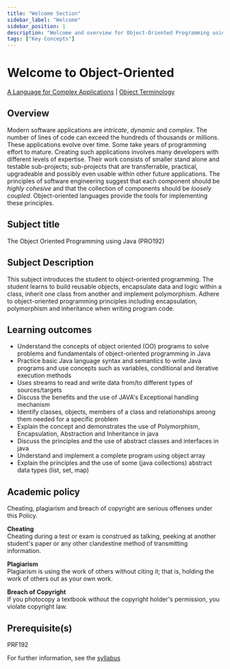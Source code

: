 ```yaml
---
title: "Welcome Section"
sidebar_label: "Welcome"
sidebar_position: 1
description: "Welcome and overview for Object-Oriented Programming using Java (PRO192)."
tags: ["Key Concepts"]
---
```


# Welcome to Object-Oriented

[//]: # (Navigation links)
[A Language for Complex Applications](#COMPLEXITY) | [Object Terminology](#ObjectTerminology)

## Overview

Modern software applications are *intricate*, *dynamic* and *complex*. The number of lines of code can exceed the hundreds of thousands or millions. These applications evolve over time. Some take years of programming effort to mature. Creating such applications involves many developers with different levels of expertise. Their work consists of smaller stand alone and testable sub-projects; sub-projects that are transferrable, practical, upgradeable and possibly even usable within other future applications. The principles of software engineering suggest that each component should be *highly cohesive* and that the collection of components should be *loosely coupled*. Object-oriented languages provide the tools for implementing these principles.

## Subject title

The Object Oriented Programming using Java (PRO192)

## Subject Description

This subject introduces the student to object-oriented programming. The student learns to build reusable objects, encapsulate data and logic within a class, inherit one class from another and implement polymorphism. Adhere to object-oriented programming principles including encapsulation, polymorphism and inheritance when writing program code.

## Learning outcomes

- Understand the concepts of object oriented (OO) programs to solve problems and fundamentals of object-oriented programming in Java
- Practice basic Java language syntax and semantics to write Java programs and use concepts such as variables, conditional and iterative execution methods
- Uses streams to read and write data from/to different types of sources/targets
- Discuss the benefits and the use of JAVA's Exceptional handling mechanism
- Identify classes, objects, members of a class and relationships among them needed for a specific problem
- Explain the concept and demonstrates the use of Polymorphism, Encapsulation, Abstraction and Inheritance in java
- Discuss the principles and the use of abstract classes and interfaces in java
- Understand and implement a complete program using object array
- Explain the principles and the use of some (java collections) abstract data types (list, set, map)

## Academic policy

Cheating, plagiarism and breach of copyright are serious offenses under this Policy.

**Cheating**  
Cheating during a test or exam is construed as talking, peeking at another student's paper or any other clandestine method of transmitting information.

**Plagiarism**  
Plagiarism is using the work of others without citing it; that is, holding the work of others out as your own work.

**Breach of Copyright**  
If you photocopy a textbook without the copyright holder's permission, you violate copyright law.

## Prerequisite(s)

PRF192

For further information, see the [syllabus](/syllabus-pro192-spring2021)
